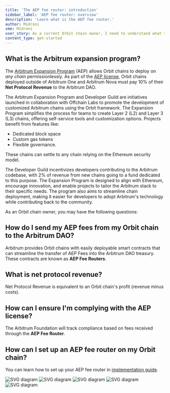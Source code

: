 ```yaml
---
title: 'The AEP fee router: introduction'
sidebar_label: 'AEP fee router: overview'
description: 'Learn what is the AEP fee router.'
author: Midroni
sme: Midroni
user_story: As a current Orbit chain owner, I need to understand what the AEP fee router is.
content_type: get-started
---
```


## What is the Arbitrum expansion program?

The [Arbitrum Expansion Program](https://forum.arbitrum.foundation/t/the-arbitrum-expansion-program-and-developer-guild/20722) (AEP) allows Orbit chains to deploy on _any chain_ permissionlessly. As part of the [AEP license](https://docs.arbitrum.foundation/aep/ArbitrumExpansionProgramTerms.pdf), Orbit chains deployed outside of Arbitrum One and Arbitrum Nova must pay 10% of their **Net Protocol Revenue** to the Arbitrum DAO.

The Arbitrum Expansion Program and Developer Guild are initiatives launched in collaboration with Offchain Labs to promote the development of customized Arbitrum chains using the Orbit framework. The Expansion Program simplifies the process for teams to create Layer 2 (L2) and Layer 3 (L3) chains, offering self-service tools and customization options.
Projects benefit from features like:

- Dedicated block space
- Custom gas tokens
- Flexible governance.

These chains can settle to any chain relying on the Ethereum security model.

The Developer Guild incentivizes developers contributing to the Arbitrum codebase, with 2% of revenue from new chains going to a fund dedicated to this purpose. The Expansion Program is designed to align with Ethereum, encourage innovation, and enable projects to tailor the Arbitrum stack to their specific needs. The program also aims to streamline chain deployment, making it easier for developers to adopt Arbitrum's technology while contributing back to the community.

As an Orbit chain owner, you may have the following questions:

## How do I send my AEP fees from my Orbit chain to the Arbitrum DAO?

Arbitrum provides Orbit chains with easily deployable smart contracts that can streamline the transfer of AEP Fees into the Arbitrum DAO treasury. These contracts are known as **AEP Fee Routers**.

## What is net protocol revenue?

Net Protocol Revenue is equivalent to an Orbit chain's profit (revenue minus costs).

## How can I ensure I'm complying with the AEP license?

The Arbitrum Foundation will track compliance based on fees received through the **AEP Fee Router**.

## How can I set up an AEP fee router on my Orbit chain?

You can learn how to set up your AEP fee router in [implementation guide](/launch-orbit-chain/02-configure-your-chain/common-configurations/set-up-aep-fee-router.mdx).

![SVG diagram](./assets/aep-scenario-1.svg)
![SVG diagram](./assets/aep-scenario-2.svg)
![SVG diagram](./assets/aep-scenario-3.svg)
![SVG diagram](./assets/aep-scenario-4.svg)
![SVG diagram](./assets/aep-scenario-5.svg)

